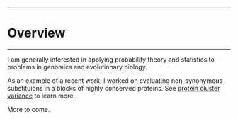 ***
# Overview
***
I am generally interested in applying probability theory and statistics to problems in genomics and evolutionary biology. 

As an example of a recent work, I worked on evaluating non-synonymous substituions in a blocks of highly conserved proteins. See [protein cluster variance](protein_clusters.html) to learn more.

More to come.